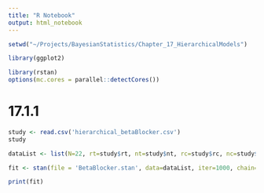 ```yaml
---
title: "R Notebook"
output: html_notebook
---
```


```r
setwd("~/Projects/BayesianStatistics/Chapter_17_HierarchicalModels")
```

```r
library(ggplot2)
```

```r
library(rstan)
options(mc.cores = parallel::detectCores())
```

# 17.1.1

```r
study <- read.csv('hierarchical_betaBlocker.csv')
study
```

```r
dataList <- list(N=22, rt=study$rt, nt=study$nt, rc=study$rc, nc=study$nc, N=study$N)
```

```r
fit <- stan(file = 'BetaBlocker.stan', data=dataList, iter=1000, chain=4, seed=1)
```

```r
print(fit)
```


